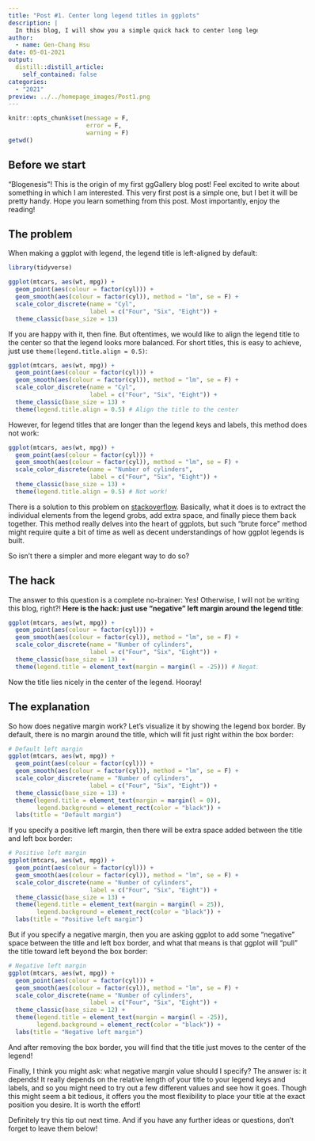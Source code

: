 ```yaml
---
title: "Post #1. Center long legend titles in ggplots"
description: |
  In this blog, I will show you a simple quick hack to center long legend titles in ggplots without bothering gtables and grobs. 
author:
  - name: Gen-Chang Hsu
date: 05-01-2021
output:
  distill::distill_article:
    self_contained: false
categories:
  - "2021"
preview: ../../homepage_images/Post1.png
---
```


<!-- Webpage style -->
<style>
d-article a {
    color: #2780e3 !important;
    border-bottom: none !important;
}

d-article a:hover {
    color: #2780e3 !important;
    border-bottom: 2px solid !important;
}

d-byline {
    margin-left: -10% !important;
}

d-title {
    margin-left: -10%;
}

d-title h1{
    font-size: 45px;
    width: 130%;
}

d-article {
    margin-left: -10%;
}

p {
    width: 120%;
}

d-article h2 {
    width: 120%;
}

div.article-footer{
    width: 120%;
}

d-article div.sourceCode { 
    width: 120% !important;
}

d-article pre { 
    width: 120% !important;
}

div.l-body {
    width: 120% !important;
}

</style>

```r
knitr::opts_chunk$set(message = F, 
                      error = F, 
                      warning = F)
getwd()
```

<!-- Start of the article -->
## Before we start
"Blogenesis"! This is the origin of my first ggGallery blog post! Feel excited to write about something in which I am interested. This very first post is a simple one, but I bet it will be pretty handy. Hope you learn something from this post. Most importantly, enjoy the reading!  


## The problem
When making a ggplot with legend, the legend title is left-aligned by default:

```r
library(tidyverse)

ggplot(mtcars, aes(wt, mpg)) + 
  geom_point(aes(colour = factor(cyl))) + 
  geom_smooth(aes(colour = factor(cyl)), method = "lm", se = F) +
  scale_color_discrete(name = "Cyl", 
                       label = c("Four", "Six", "Eight")) + 
  theme_classic(base_size = 13)

```

If you are happy with it, then fine. But oftentimes, we would like to align the legend title to the center so that the legend looks more balanced. For short titles, this is easy to achieve, just use `theme(legend.title.align = 0.5)`:

```r
ggplot(mtcars, aes(wt, mpg)) + 
  geom_point(aes(colour = factor(cyl))) + 
  geom_smooth(aes(colour = factor(cyl)), method = "lm", se = F) +
  scale_color_discrete(name = "Cyl", 
                       label = c("Four", "Six", "Eight")) + 
  theme_classic(base_size = 13) + 
  theme(legend.title.align = 0.5) # Align the title to the center

```

However, for legend titles that are longer than the legend keys and labels, this method does not work:

```r
ggplot(mtcars, aes(wt, mpg)) + 
  geom_point(aes(colour = factor(cyl))) + 
  geom_smooth(aes(colour = factor(cyl)), method = "lm", se = F) +
  scale_color_discrete(name = "Number of cylinders", 
                       label = c("Four", "Six", "Eight")) + 
  theme_classic(base_size = 13) + 
  theme(legend.title.align = 0.5) # Not work!

```

There is a solution to this problem on [stackoverflow](https://stackoverflow.com/questions/48000292/center-align-legend-title-and-legend-keys-in-ggplot2-for-long-legend-titles). Basically, what it does is to extract the individual elements from the legend grobs, add extra space, and finally piece them back together. This method really delves into the heart of ggplots, but such "brute force" method might require quite a bit of time as well as decent understandings of how ggplot legends is built.

So isn't there a simpler and more elegant way to do so?

## The hack
The answer to this question is a complete no-brainer: Yes! Otherwise, I will not be writing this blog, right?! **Here is the hack: just use "negative" left margin around the legend title**: 

```r
ggplot(mtcars, aes(wt, mpg)) + 
  geom_point(aes(colour = factor(cyl))) + 
  geom_smooth(aes(colour = factor(cyl)), method = "lm", se = F) +
  scale_color_discrete(name = "Number of cylinders", 
                       label = c("Four", "Six", "Eight")) + 
  theme_classic(base_size = 13) + 
  theme(legend.title = element_text(margin = margin(l = -25))) # Negative left margin

```

Now the title lies nicely in the center of the legend. Hooray!

## The explanation
So how does negative margin work? Let's visualize it by showing the legend box border. By default, there is no margin around the title, which will fit just right within the box border: 

```r
# Default left margin
ggplot(mtcars, aes(wt, mpg)) + 
  geom_point(aes(colour = factor(cyl))) + 
  geom_smooth(aes(colour = factor(cyl)), method = "lm", se = F) +
  scale_color_discrete(name = "Number of cylinders", 
                       label = c("Four", "Six", "Eight")) + 
  theme_classic(base_size = 13) + 
  theme(legend.title = element_text(margin = margin(l = 0)), 
        legend.background = element_rect(color = "black")) +
  labs(title = "Default margin")
```
If you specify a positive left margin, then there will be extra space added between the title and left box border: 

```r
# Positive left margin
ggplot(mtcars, aes(wt, mpg)) + 
  geom_point(aes(colour = factor(cyl))) + 
  geom_smooth(aes(colour = factor(cyl)), method = "lm", se = F) +
  scale_color_discrete(name = "Number of cylinders", 
                       label = c("Four", "Six", "Eight")) + 
  theme_classic(base_size = 13) + 
  theme(legend.title = element_text(margin = margin(l = 25)),
        legend.background = element_rect(color = "black")) +
  labs(title = "Positive left margin")
```

But if you specify a negative margin, then you are asking ggplot to add some "negative" space between the title and left box border, and what that means is that ggplot will "pull" the title toward left beyond the box border: 

```r
# Negative left margin
ggplot(mtcars, aes(wt, mpg)) + 
  geom_point(aes(colour = factor(cyl))) + 
  geom_smooth(aes(colour = factor(cyl)), method = "lm", se = F) +
  scale_color_discrete(name = "Number of cylinders", 
                       label = c("Four", "Six", "Eight")) + 
  theme_classic(base_size = 12) + 
  theme(legend.title = element_text(margin = margin(l = -25)),
        legend.background = element_rect(color = "black")) +
  labs(title = "Negative left margin")

```

And after removing the box border, you will find that the title just moves to the center of the legend! 

Finally, I think you might ask: what negative margin value should I specify? The answer is: it depends! It really depends on the relative length of your title to your legend keys and labels, and so you might need to try out a few different values and see how it goes. Though this might seem a bit tedious, it offers you the most flexibility to place your title at the exact position you desire. It is worth the effort!

Definitely try this tip out next time. And if you have any further ideas or questions, don't forget to leave them below! 


